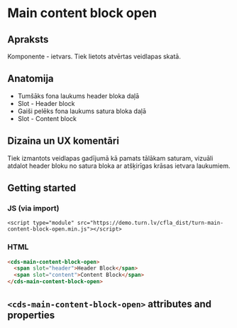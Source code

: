 
# Main content block open
## Apraksts
Komponente - ietvars. Tiek lietots atvērtas veidlapas skatā.

## Anatomija
* Tumšāks fona laukums header bloka daļā
* Slot - Header block
* Gaiši pelēks fona laukums satura bloka daļā
* Slot - Content block

## Dizaina un UX komentāri
Tiek izmantots veidlapas gadījumā kā pamats tālākam saturam, vizuāli atdalot header bloku no satura bloka ar atšķirīgas krāsas ietvara laukumiem. 

## Getting started
### JS (via import)

```imoprt
<script type="module" src="https://demo.turn.lv/cfla_dist/turn-main-content-block-open.min.js"></script>
```

### HTML

```html
<cds-main-content-block-open>
  <span slot="header">Header Block</span>
  <span slot="content">Content Block</span>
</cds-main-content-block-open>
```

## `<cds-main-content-block-open>` attributes and properties

<Props of="cds-main-content-block-open" />
